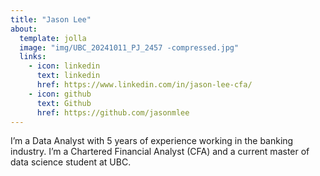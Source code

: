 ```yaml
---
title: "Jason Lee"
about:
  template: jolla
  image: "img/UBC_20241011_PJ_2457 -compressed.jpg"
  links:
    - icon: linkedin
      text: linkedin
      href: https://www.linkedin.com/in/jason-lee-cfa/
    - icon: github
      text: Github
      href: https://github.com/jasonmlee
---
```


I'm a Data Analyst with 5 years of experience working in the banking industry. I'm a Chartered Financial Analyst (CFA) and a current master of data science student at UBC.

